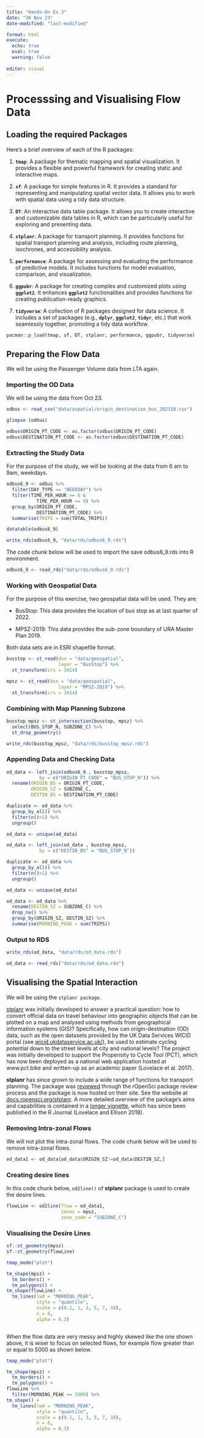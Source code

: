 ```yaml
---
title: "Hands-On Ex 3"
date: "30 Nov 23"
date-modified: "last-modified" 

format: html
execute: 
  echo: true
  eval: true
  warning: false
  
editor: visual 
---
```


# Processsing and Visualising Flow Data

## Loading the required Packages

Here's a brief overview of each of the R packages:

1.  **`tmap`**: A package for thematic mapping and spatial visualization. It provides a flexible and powerful framework for creating static and interactive maps.

2.  **`sf`**: A package for simple features in R. It provides a standard for representing and manipulating spatial vector data. It allows you to work with spatial data using a tidy data structure.

3.  **`DT`**: An interactive data table package. It allows you to create interactive and customizable data tables in R, which can be particularly useful for exploring and presenting data.

4.  **`stplanr`**: A package for transport planning. It provides functions for spatial transport planning and analysis, including route planning, isochrones, and accessibility analysis.

5.  **`performance`**: A package for assessing and evaluating the performance of predictive models. It includes functions for model evaluation, comparison, and visualization.

6.  **`ggpubr`**: A package for creating complex and customized plots using **`ggplot2`**. It enhances **`ggplot2`** functionalities and provides functions for creating publication-ready graphics.

7.  **`tidyverse`**: A collection of R packages designed for data science. It includes a set of packages (e.g., **`dplyr`**, **`ggplot2`**, **`tidyr`**, etc.) that work seamlessly together, promoting a tidy data workflow.

```r

pacman::p_load(tmap, sf, DT, stplanr, performance, ggpubr, tidyverse)
```

## Preparing the Flow Data

We will be using the Passenger Volume data from LTA again.

::: panel-tabset
### Importing the OD Data

We will be using the data from Oct 23.

```r
odbus <- read_csv("data/aspatial/origin_destination_bus_202310.csv")
```

```r
glimpse (odbus)
```

```r
odbus$ORIGIN_PT_CODE <- as.factor(odbus$ORIGIN_PT_CODE)
odbus$DESTINATION_PT_CODE <- as.factor(odbus$DESTINATION_PT_CODE) 
```

### Extracting the Study Data

For the purpose of the study, we will be looking at the data from 6 am to 9am, weekdays.

```r
odbus6_9 <- odbus %>%
  filter(DAY_TYPE == "WEEKDAY") %>%
  filter(TIME_PER_HOUR >= 6 &
           TIME_PER_HOUR <= 9) %>%
  group_by(ORIGIN_PT_CODE,
           DESTINATION_PT_CODE) %>%
  summarise(TRIPS = sum(TOTAL_TRIPS))

datatable(odbus6_9)

```

```r
write_rds(odbus6_9, "data/rds/odbus6_9.rds")
```

The code chunk below will be used to import the save odbus6_9.rds into R environment.

```r
odbus6_9 <- read_rds("data/rds/odbus6_9.rds")
```

### Working with Geospatial Data

For the purpose of this exercise, two geospatial data will be used. They are:

-   BusStop: This data provides the location of bus stop as at last quarter of 2022.

-   MPSZ-2019: This data provides the sub-zone boundary of URA Master Plan 2019.

Both data sets are in ESRI shapefile format.

```r
busstop <- st_read(dsn = "data/geospatial",
                   layer = "BusStop") %>%
  st_transform(crs = 3414)
```

```r
mpsz <- st_read(dsn = "data/geospatial",
                   layer = "MPSZ-2019") %>%
  st_transform(crs = 3414)
```

### Combining with Map Planning Subzone

```r
busstop_mpsz <- st_intersection(busstop, mpsz) %>%
  select(BUS_STOP_N, SUBZONE_C) %>%
  st_drop_geometry()
```

```r
write_rds(busstop_mpsz, "data/rds/busstop_mpsz.rds")  
```

### Appending Data and Checking Data

```r
od_data <- left_join(odbus6_9 , busstop_mpsz,
            by = c("ORIGIN_PT_CODE" = "BUS_STOP_N")) %>%
  rename(ORIGIN_BS = ORIGIN_PT_CODE,
         ORIGIN_SZ = SUBZONE_C,
         DESTIN_BS = DESTINATION_PT_CODE)
```

```r
duplicate <- od_data %>%
  group_by_all() %>%
  filter(n()>1) %>%
  ungroup()
```

```r
od_data <- unique(od_data)
```

```r
od_data <- left_join(od_data , busstop_mpsz,
            by = c("DESTIN_BS" = "BUS_STOP_N")) 

duplicate <- od_data %>%
  group_by_all() %>%
  filter(n()>1) %>%
  ungroup()

od_data <- unique(od_data)

od_data <- od_data %>%
  rename(DESTIN_SZ = SUBZONE_C) %>%
  drop_na() %>%
  group_by(ORIGIN_SZ, DESTIN_SZ) %>%
  summarise(MORNING_PEAK = sum(TRIPS))
```

### Output to RDS

```r
write_rds(od_data, "data/rds/od_data.rds")

od_data <- read_rds("data/rds/od_data.rds")
```
:::

## Visualising the Spatial Interaction

We will be using the `stplanr package`.

[stplanr](https://cran.r-project.org/web/packages/stplanr/vignettes/stplanr.html) was initially developed to answer a practical question: how to convert official data on travel behaviour into geographic objects that can be plotted on a map and analysed using methods from geographical information systems (GIS)? Specifically, how can origin-destination (OD) data, such as the open datasets provided by the UK Data Services WICID portal (see [wicid.ukdataservice.ac.uk/](https://wicid.ukdataservice.ac.uk/)), be used to estimate cycling potential down to the street levels at city and national levels? The project was initially developed to support the Propensity to Cycle Tool (PCT), which has now been deployed as a national web application hosted at www.pct.bike and written-up as an academic paper (Lovelace et al. 2017).

**stplanr** has since grown to include a wide range of functions for transport planning. The package was [reviewed](https://github.com/ropensci/software-review/issues/10) through the rOpenSci package review process and the package is now hosted on their site. See the website at [docs.ropensci.org/stplanr](https://docs.ropensci.org/stplanr/). A more detailed overview of the package's aims and capabilities is contained in a [longer vignette](https://github.com/ropensci/stplanr/blob/master/vignettes/stplanr-paper.Rmd), which has since been published in the R Journal (Lovelace and Ellison 2018).

### Removing Intra-zonal Flows

We will not plot the intra-zonal flows. The code chunk below will be used to remove intra-zonal flows.

```r
od_data1 <- od_data[od_data$ORIGIN_SZ!=od_data$DESTIN_SZ,]
```

### Creating desire lines

In this code chunk below, `od2line()` of **stplanr** package is used to create the desire lines.

```r
flowLine <- od2line(flow = od_data1, 
                    zones = mpsz,
                    zone_code = "SUBZONE_C")
```

### Visualising the Desire Lines

```r
sf::st_geometry(mpsz)
sf::st_geometry(flowLine)

```

```r
tmap_mode("plot")

tm_shape(mpsz) +
  tm_borders() +
  tm_polygons() +
tm_shape(flowLine) +
  tm_lines(lwd = "MORNING_PEAK",
           style = "quantile",
           scale = c(0.1, 1, 3, 5, 7, 10),
           n = 6,
           alpha = 0.3)



```

When the flow data are very messy and highly skewed like the one shown above, it is wiser to focus on selected flows, for example flow greater than or equal to 5000 as shown below.

```r
tmap_mode("plot")

tm_shape(mpsz) +
  tm_borders() +
  tm_polygons() +
flowLine %>%  
  filter(MORNING_PEAK >= 5000) %>%
tm_shape() +
  tm_lines(lwd = "MORNING_PEAK",
           style = "quantile",
           scale = c(0.1, 1, 3, 5, 7, 10),
           n = 6,
           alpha = 0.3)
```
